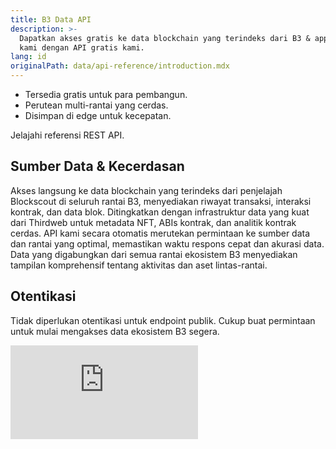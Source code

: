 ```yaml
---
title: B3 Data API
description: >-
  Dapatkan akses gratis ke data blockchain yang terindeks dari B3 & appchains
  kami dengan API gratis kami.
lang: id
originalPath: data/api-reference/introduction.mdx
---
```

- Tersedia gratis untuk para pembangun.
- Perutean multi-rantai yang cerdas.
- Disimpan di edge untuk kecepatan.


<Card href="/data/api-reference/blockscout/get-transactions" icon="database" horizontal arrow="true">
  Jelajahi referensi REST API.
</Card>

## Sumber Data & Kecerdasan

<Steps>
  <Step title="Integrasi Blockscout">
    Akses langsung ke data blockchain yang terindeks dari penjelajah Blockscout di seluruh rantai B3, menyediakan riwayat transaksi, interaksi kontrak, dan data blok.
  </Step>
  <Step title="Lapisan Data Thirdweb">
    Ditingkatkan dengan infrastruktur data yang kuat dari Thirdweb untuk metadata NFT, ABIs kontrak, dan analitik kontrak cerdas.
  </Step>
  <Step title="Perutean Cerdas">
    API kami secara otomatis merutekan permintaan ke sumber data dan rantai yang optimal, memastikan waktu respons cepat dan akurasi data.
  </Step>
  <Step title="Tampilan Ekosistem Terpadu">
    Data yang digabungkan dari semua rantai ekosistem B3 menyediakan tampilan komprehensif tentang aktivitas dan aset lintas-rantai.
  </Step>
</Steps>

## Otentikasi

Tidak diperlukan otentikasi untuk endpoint publik. Cukup buat permintaan untuk mulai mengakses data ekosistem B3 segera.

 <iframe
   className="w-full aspect-video rounded-xl"
    src="https://customer-gg6qs7nm5ue94t64.cloudflarestream.com/3079cbdb5e7c954f886edef52f5ad973/iframe?muted=true&loop=true&autoplay=true&poster=https%3A%2F%2Fcustomer-gg6qs7nm5ue94t64.cloudflarestream.com%2F3079cbdb5e7c954f886edef52f5ad973%2Fthumbnails%2Fthumbnail.jpg%3Ftime%3D%26height%3D600"
    title="B3 Data API"
    frameBorder="0"
  allow="accelerometer; autoplay; clipboard-write; encrypted-media; gyroscope; picture-in-picture"
  allowFullScreen
  ></iframe>

